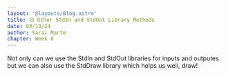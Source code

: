 ```yaml
---
layout: '@layouts/Blog.astro'
title: 🟡 Other StdIn and StdOut Library Methods
date: 03/13/24
author: Sarai Marte
chapter: Week 6
---
```



<span style="font-family: var(--primaryFont);">

Not only can we use the StdIn and StdOut libraries for inputs and outputes but we can also use the StdDraw library which helps us well, draw!

&nbsp;&nbsp;&nbsp;&nbsp;



</span>